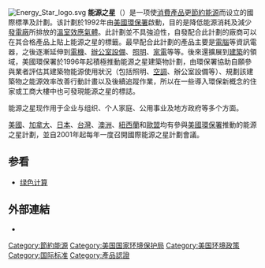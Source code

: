 {{Unreferenced|time=2020-01-18T11:56:19+00:00}}
{{更新|time=2020-01-18T11:56:19+00:00}}
[[File:Energy_Star_logo.svg|thumb]]
'''能源之星'''（{{lang-en|Energy Star}}）是一项使[[消費產品|消費產品]]更[[節約能源|節約能源]]而设立的國際標準及計劃。该計劃於1992年由[[美國國家環境保護局|美國環保署]]啟動，目的是降低能源消耗及減少[[發電廠|發電廠]]所排放的[[溫室效應氣體|溫室效應氣體]]。此計劃並不具強迫性，自發配合此計劃的廠商可以在其合格產品上貼上能源之星的標籤。最早配合此計劃的產品主要是[[電腦|電腦]]等資訊電器，之後逐漸延伸到[[電機|電機]]、[[辦公室設備|辦公室設備]]、[[照明|照明]]、[[家電|家電]]等等。後來還擴展到[[建築|建築]]的領域，美國環保署於1996年起積極推動能源之星建築物計劃，由環保署協助自願參與業者評估其建築物能源使用狀況（包括照明、[[空調|空調]]、辦公室設備等）、規劃該建築物之能源效率改善行動計畫以及後續追蹤作業，所以在一些導入環保新概念的住家或工商大樓中也可發現能源之星的標誌。

能源之星现作用于企业与组织、个人家庭、公用事业及地方政府等多个方面。

[[美國|美國]]、[[加拿大|加拿大]]、[[日本|日本]]、[[台灣|台灣]]、[[澳洲|澳洲]]、[[紐西蘭|紐西蘭]]和[[歐盟|歐盟]]均有參與[[美國國家環境保護局|美國環保署]]推動的能源之星計劃，並自2001年起每年一度召開國際能源之星計劃會議。

==参看==
{{Portal box|能源}}
* [[绿色计算|绿色计算]]

==外部連結==
*{{官网|http://www.energystar.gov/}}

{{美国小作品}}

[[Category:節約能源|Category:節約能源]]
[[Category:美国国家环境保护局|Category:美国国家环境保护局]]
[[Category:美国环境政策|Category:美国环境政策]]
[[Category:国际标准|Category:国际标准]]
[[Category:產品認證|Category:產品認證]]